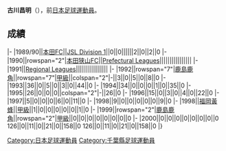 {{Infobox football biography
|name=古川昌明
|image=
|fullname=古川昌明
|birth_date={{Birth date and age|1968|8|28}}
|cityofbirth=[[千葉縣|千葉縣]]
|countryofbirth=[[日本|日本]]
|position=[[守門員_(足球)|守門員]]
|currentclub=
|years=1989-1990<br/>1990-1991<br/>1992-2000<br/>1998
|clubs=[[本田足球會|本田FC]]<br/>[[本田狭山FC|本田狭山FC]]<br/>[[鹿島鹿角|鹿島鹿角]]<br/>→[[福岡黃蜂|福岡黃蜂]]
|caps(goals)=
|nationalyears=
|nationalteam=
|nationalcaps(goals)=
}}
'''古川昌明'''（{{Bd|1968年|8月28日||}}），前[[日本|日本]][[足球|足球]][[運動員|運動員]]。

==成績==
{{Football player club statistics 1|YYN}}
{{Football player club statistics 2|JPN|YYN}}
|-
|1989/90||[[本田足球會|本田FC]]||[[Japan_Soccer_League|JSL Division 1]]||0||0||||||2||0||2||0
|-
|1990||rowspan="2"|[[本田狭山FC|本田狭山FC]]||[[Japanese_Prefectural_Leagues|Prefectural Leagues]]||||||||||||||||
|-
|1991||[[Japanese_Regional_Leagues|Regional Leagues]]||||||||||||||||
|-
|1992||rowspan="7"|[[鹿島鹿角|鹿島鹿角]]||rowspan="7"|[[日本職業足球甲級聯賽|甲級]]||colspan="2"|-||3||0||5||0||8||0
|-
|1993||36||0||5||0||3||0||44||0
|-
|1994||34||0||0||0||1||0||35||0
|-
|1995||26||0||0||0||colspan="2"|-||26||0
|-
|1996||15||0||3||0||4||0||22||0
|-
|1997||5||0||0||0||6||0||11||0
|-
|1998||9||0||0||0||0||0||9||0
|-
|1998||[[福岡黃蜂|福岡黃蜂]]||[[日本職業足球甲級聯賽|甲級]]||1||0||0||0||0||0||1||0
|-
|1999||rowspan="2"|[[鹿島鹿角|鹿島鹿角]]||rowspan="2"|[[日本職業足球甲級聯賽|甲級]]||0||0||0||0||0||0||0||0
|-
|2000||0||0||0||0||0||0||0||0
{{Football player club statistics 3|1|JPN}}126||0||11||0||21||0||158||0
{{Football player club statistics 5}}126||0||11||0||21||0||158||0
|}

{{Japan-sport-bio-stub}}
{{Soccer-player-stub}}
[[Category:日本足球運動員|Category:日本足球運動員]]
[[Category:千葉縣足球運動員|Category:千葉縣足球運動員]]